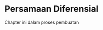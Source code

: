 <style>
body{
text-align: justify}
</style>

# Persamaan Diferensial {#diffeq}

Chapter ini dalam proses pembuatan